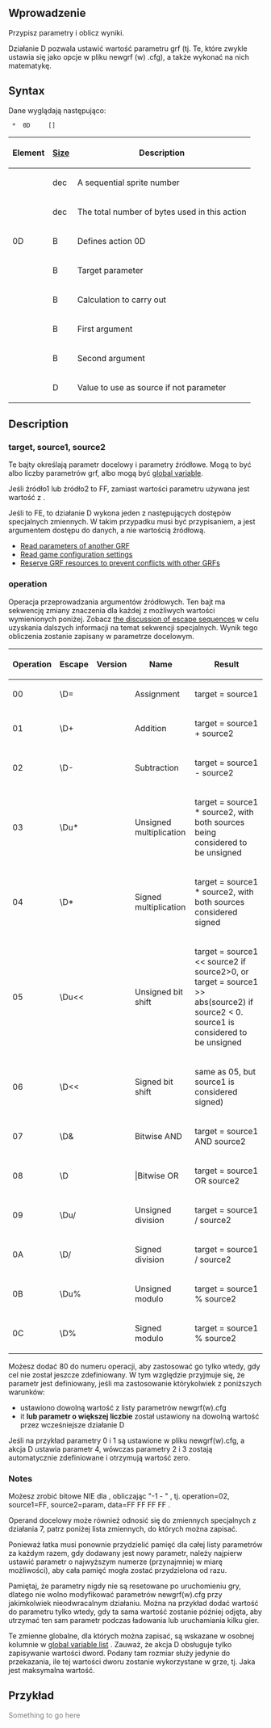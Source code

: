 {{pl/Development/NewGRF/inne strony|en=newgrf-specs.tt-wiki.net/wiki/ActionD|pl=pl/Development/NewGRF/NFO Specs/ActionD}}
<!--{{-}}<br>{{ambox | text = w trakcie edycji.}}-->

== Wprowadzenie ==


Przypisz parametry i oblicz wyniki.



Działanie D pozwala ustawić wartość parametru grf (tj. Te, które zwykle ustawia się jako opcje w pliku newgrf (w) .cfg), a także wykonać na nich matematykę.

== Syntax ==

Dane wyglądają następująco:

 <Sprite-number> * <Length> 0D <target> <operation> <source1> <source2> [<data>]

{|
!Element!![[en/GRFActionsDetailed|Size]]!!Description

|-
|<Sprite-number>||dec||A sequential sprite number

|-
|<length>||dec||The total number of bytes used in this action

|-
|0D||B||Defines action 0D

|-
|<target>||B||Target parameter

|-
|<operation>||B||Calculation to carry out

|-
|<source1>||B||First argument

|-
|<source2>||B||Second argument

|-
|<data>||D||Value to use as source if not parameter
|}

== Description ==

=== target, source1, source2 ===

Te bajty określają parametr docelowy i parametry źródłowe. Mogą to być albo liczby parametrów grf, albo mogą być [[en/GlobalVariables| global variable]].

Jeśli źródło1 lub źródło2 to FF, zamiast wartości parametru używana jest wartość z <danych>.

Jeśli <source2> to FE, to działanie D wykona jeden z następujących dostępów specjalnych zmiennych. W takim przypadku <operacja> musi być przypisaniem, a <data> jest argumentem dostępu do danych, a nie wartością źródłową.

* [[en/ReadingOtherGRFParameters | Read parameters of another GRF]]
* [[en/ReadingPatchVariables | Read game configuration settings]]
* [[en/GRFResourceManagement | Reserve GRF resources to prevent conflicts with other GRFs]]

=== operation ===

Operacja przeprowadzania argumentów źródłowych. Ten bajt ma sekwencję zmiany znaczenia dla każdej z możliwych wartości wymienionych poniżej. Zobacz [[en/GRFActionsDetailed#byte-order|the discussion of escape sequences]] w celu uzyskania dalszych informacji na temat sekwencji specjalnych. Wynik tego obliczenia zostanie zapisany w parametrze docelowym.

{|
!Operation!!Escape!!Version!!Name!!Result

|-
|00||\D=||{{Page:pl/Extrazi/ottdp| | }}||Assignment||target = source1

|-
|01||\D+||{{Page:pl/Extrazi/ottdp| | }}||Addition||target = source1 + source2

|-
|02||\D-||{{Page:pl/Extrazi/ottdp| | }}||Subtraction||target = source1 - source2

|-
|03||\Du*||{{Page:pl/Extrazi/ottdp| | }}||Unsigned multiplication||target = source1 * source2, with both sources being considered to be unsigned

|-
|04||\D*||{{Page:pl/Extrazi/ottdp| | }}||Signed multiplication||target = source1 * source2, with both sources considered signed

|-
|05||\Du<<||{{Page:pl/Extrazi/ottdp| | }}||Unsigned bit shift||target = source1 << source2 if source2>0, or target = source1 >> abs(source2) if source2 < 0. source1 is considered to be unsigned

|-
|06||\D<<||{{Page:pl/Extrazi/ottdp| | }}||Signed bit shift||same as 05, but source1 is considered signed)

|-
|07||\D&||{{Page:pl/Extrazi/ottdp| |2.5|ttdprev=alpha 48}}||Bitwise AND||target = source1 AND source2

|-
|08||\D||{{Page:pl/Extrazi/ottdp| |2.5|ttdprev=alpha 48}}|||Bitwise OR||target = source1 OR source2

|-
|09||\Du/||{{Page:pl/Extrazi/ottdp| |2.5|ttdprev=alpha 59}}||Unsigned division||target = source1 / source2

|-
|0A||\D/||{{Page:pl/Extrazi/ottdp| |2.5|ttdprev=alpha 59}}||Signed division||target = source1 / source2

|-
|0B||\Du%||{{Page:pl/Extrazi/ottdp| |2.5|ttdprev=alpha 59}}||Unsigned modulo||target = source1 % source2

|-
|0C||\D%||{{Page:pl/Extrazi/ottdp| |2.5|ttdprev=alpha 59}}||Signed modulo||target = source1 % source2
|}

Możesz dodać 80 do numeru operacji, aby zastosować go tylko wtedy, gdy cel nie został jeszcze zdefiniowany. W tym względzie przyjmuje się, że parametr jest definiowany, jeśli ma zastosowanie którykolwiek z poniższych warunków:
* ustawiono dowolną wartość z listy parametrów newgrf(w).cfg
* it '''lub parametr o większej liczbie''' został ustawiony na dowolną wartość przez wcześniejsze działanie D

Jeśli na przykład parametry 0 i 1 są ustawione w pliku newgrf(w).cfg, a akcja D ustawia parametr 4, wówczas parametry 2 i 3 zostają automatycznie zdefiniowane i otrzymują wartość zero.

=== Notes ===

Możesz zrobić bitowe NIE dla <param>, obliczając "-1 - <param>" , tj. operation=02, source1=FF, source2=param, data=FF FF FF FF .

Operand docelowy może również odnosić się do zmiennych specjalnych z działania 7, patrz poniżej lista zmiennych, do których można zapisać.

Ponieważ łatka musi ponownie przydzielić pamięć dla całej listy parametrów za każdym razem, gdy dodawany jest nowy parametr, należy najpierw ustawić parametr o najwyższym numerze (przynajmniej w miarę możliwości), aby cała pamięć mogła zostać przydzielona od razu.

Pamiętaj, że parametry nigdy nie są resetowane po uruchomieniu gry, dlatego nie wolno modyfikować parametrów newgrf(w).cfg przy jakimkolwiek nieodwracalnym działaniu. Można na przykład dodać wartość do parametru tylko wtedy, gdy ta sama wartość zostanie później odjęta, aby utrzymać ten sam parametr podczas ładowania lub uruchamiania kilku gier.

Te zmienne globalne, dla których można zapisać, są wskazane w osobnej kolumnie w [[en/GlobalVariables| global variable list]] . Zauważ, że akcja D obsługuje tylko zapisywanie wartości dword. Podany tam rozmiar służy jedynie do przekazania, ile tej wartości dworu zostanie wykorzystane w grze, tj. Jaka jest maksymalna wartość.

== Przykład ==

<span style='color:#808080'>Something to go here</span>